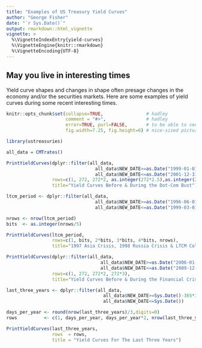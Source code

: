 ```yaml
---
title: "Examples of US Treasury Yield Curves"
author: "George Fisher"
date: "`r Sys.Date()`"
output: rmarkdown::html_vignette
vignette: >
  %\VignetteIndexEntry{yield-curves}
  %\VignetteEngine{knitr::rmarkdown}
  %\VignetteEncoding{UTF-8}
---
```


## May you live in interesting times   

Yield curve shapes and changes in shape often presage changes in the economy
and/or the securities markets. Here are some examples of yield curves 
during some recent interesting times.

```r
knitr::opts_chunk$set(collapse=TRUE,                # hadley
                      comment = "#>",               # hadley
                      error=TRUE, purl=FALSE,       # to be able to see errors
                      fig.width=7.25, fig.height=6) # nice-sized pictures
```

```r
library(ustreasuries)
```
```r
all_data = CMTrates()
```

```r
PrintYieldCurves(dplyr::filter(all_data, 
                                 all_data$NEW_DATE>=as.Date("1999-01-01") &
                                 all_data$NEW_DATE<=as.Date("2001-12-31")), 
                 rows=c(1, 272, 272*2, as.integer(272*2.5),as.integer(272*2.75)), 
                 title="Yield Curves Before & During the Dot-Com Bust")
```

```r
ltcm_period <- dplyr::filter(all_data, 
                                 all_data$NEW_DATE>=as.Date("1996-06-01") &
                                 all_data$NEW_DATE<=as.Date("1999-03-01"))

nrows <- nrow(ltcm_period)
bits  <- as.integer(nrows/5)

PrintYieldCurves(ltcm_period, 
                 rows=c(1, bits, 2*bits, 3*bits, 4*bits, nrows), 
                 title="1997 Asia Crisis, 1998 Russia Crisis & LTCM Collapse")
```


```r
PrintYieldCurves(dplyr::filter(all_data, 
                                   all_data$NEW_DATE>=as.Date("2006-01-01") &
                                   all_data$NEW_DATE<=as.Date("2009-12-31")), 
                 rows=c(1, 272, 272*2, 272*3), 
                 title="Yield Curves Before & During the Financial Crisis", tabprt=TRUE)
```

```r
last_three_years <- dplyr::filter(all_data, 
                                    all_data$NEW_DATE>=Sys.Date()-365*3 &
                                    all_data$NEW_DATE<=Sys.Date())

days_per_year <- round(nrow(last_three_years)/3,digits=0)
rows          <- c(1, days_per_year, days_per_year*2, nrow(last_three_years))

PrintYieldCurves(last_three_years, 
                 rows  = rows, 
                 title = "Yield Curves For The Last Three Years")
```
